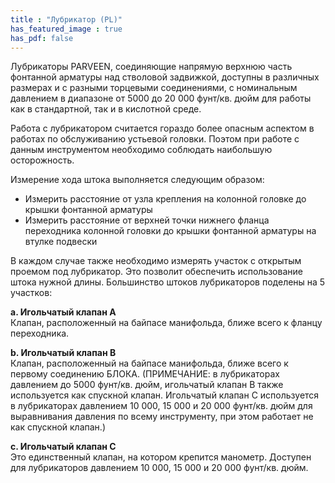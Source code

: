 ```yaml
---
title : "Лубрикатор (PL)"
has_featured_image : true
has_pdf: false
---
```


Лубрикаторы PARVEEN, соединяющие напрямую верхнюю часть фонтанной арматуры над стволовой задвижкой, доступны в различных размерах и с разными торцевыми соединениями, с номинальным давлением в диапазоне от 5000 до 20 000 фунт/кв. дюйм для работы как в стандартной, так и в кислотной среде.

Работа с лубрикатором считается гораздо более опасным аспектом в работах по обслуживанию устьевой головки. Поэтом при работе с данным инструментом необходимо соблюдать наибольшую осторожность.

Измерение хода штока выполняется следующим образом:
- Измерить расстояние от узла крепления на колонной головке до крышки фонтанной арматуры
- Измерить расстояние от верхней точки нижнего фланца переходника колонной головки до крышки фонтанной арматуры на втулке подвески

В каждом случае также необходимо измерять участок с открытым проемом под лубрикатор. Это позволит обеспечить использование штока нужной длины. Большинство штоков лубрикаторов поделены на 5 участков:

<strong>a. Игольчатый клапан A</strong><br />
Клапан, расположенный на байпасе манифольда, ближе всего к фланцу переходника.

<strong>b. Игольчатый клапан B</strong><br />
Клапан, расположенный на байпасе манифольда, ближе всего к первому соединению БЛОКА.
(ПРИМЕЧАНИЕ: в лубрикаторах давлением до 5000 фунт/кв. дюйм, игольчатый клапан B также используется как спускной клапан. Игольчатый клапан C используется в лубрикаторах давлением 10 000, 15 000 и 20 000 фунт/кв. дюйм для выравнивания давления по всему инструменту, при этом работает не как спускной клапан.)

<strong>c. Игольчатый клапан C</strong><br />
Это единственный клапан, на котором крепится манометр. Доступен для лубрикаторов давлением 10 000, 15 000 и 20 000 фунт/кв. дюйм.